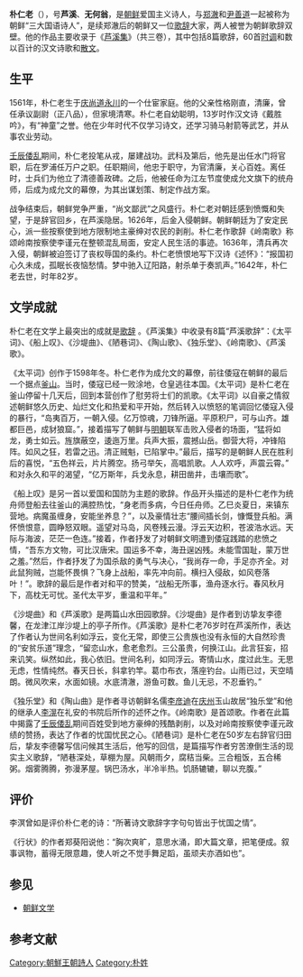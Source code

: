 {{東亞男性歷史人物
|名稱=朴仁老
|朝代=朝鮮王朝
|圖片名稱=朴仁老.jpg
|圖片大小= 200px
|姓名= 朴仁老
|字=  德翁
|號=芦溪、无何翁
|身份= 诗人
|族裔=  
|出生日期= 1561年
|出生地點= [[朝鲜王朝|朝鲜]][[庆尚道|庆尚道]][[永川市|永川]]
|逝世日期= {{Death year and age|1642|1561}}
|逝世地點= 
|後世稱呼=  
|父親= 
|元配= 
|繼室= 
|元配之父= 
|嫡子= 
|嫡女= 
|庶子= 
|著作= *《[[芦溪集|芦溪集]]》
}}
'''朴仁老'''（{{bd|1561年||1642年||}}），号'''芦溪'''、'''无何翁'''，是[[朝鲜王朝|朝鲜]]爱国主义诗人，与[[郑澈|郑澈]]和[[尹善道|尹善道]]一起被称为朝鲜“三大国语诗人”，是续郑澈后的朝鲜又一位[[歌辞|歌辞]]大家，两人被誉为朝鲜歌辞双壁。他的作品主要收录于《[[芦溪集|芦溪集]]》（共三卷），其中包括8篇歌辞，60首[[時調_(朝鮮)|时调]]和数以百计的汉文诗歌和[[散文|散文]]。{{r|通史|韦旭昇|page1=601-609|page2=238-239}}

==生平==
1561年，朴仁老生于[[庆尚道|庆尚道]][[永川市|永川]]的一个仕宦家庭。他的父亲性格刚直，清廉，曾任承议副尉（正八品），但家境清寒。朴仁老自幼聪明，13岁时作汉文诗《戴胜吟》，有“神童”之誉。他在少年时代不仅学习诗文，还学习骑马射箭等武艺，并从事农业劳动。{{r|通史|韦旭昇|page1=601|page2=238}}

[[壬辰倭乱|壬辰倭乱]]期间，朴仁老投笔从戎，屡建战功。武科及第后，他先是出任水门将官职，后在罗浦任万户之职。任职期间，他忠于职守，为官清廉，关心百姓。离任时，士兵们为他立了清德善政碑。之后，他被任命为江左节度使成允文旗下的统舟师，后成为成允文的幕僚，为其出谋划策、制定作战方案。{{r|韦旭昇|page=238}}
 
战争结束后，朝鲜党争严重，“尚文鄙武”之风盛行。朴仁老对朝廷感到愤慨和失望，于是辞官回乡，在芦溪隐居。1626年，后金入侵朝鲜。朝鲜朝廷为了安定民心，派一些按察使到地方限制地主豪绅对农民的剥削。朴仁老作歌辞《岭南歌》称颂岭南按察使李谨元在整顿混乱局面，安定人民生活的事迹。1636年，清兵再次入侵，朝鲜被迫签订了丧权辱国的条约。朴仁老愤恨地写下汉诗《述怀》：“报国初心久未成，孤眠长夜恼愁情。梦中驰入辽阳路，射杀单于奏凯声。”1642年，朴仁老去世，时年82岁。{{r|通史|韦旭昇|page1=602|page2=238-239}}

==文学成就==
朴仁老在文学上最突出的成就是[[歌辞|歌辞]] 。《芦溪集》中收录有8篇“芦溪歌辞”：《太平词》、《船上叹》、《沙堤曲》、《陋巷词》、《陶山歌》、《独乐堂》、《岭南歌》、《芦溪歌》。{{r|通史|韦旭昇|page1=602|page2=239}}

《太平词》创作于1598年冬。朴仁老作为成允文的幕僚，前往倭寇在朝鲜的最后一个据点[[釜山|釜山]]。当时，倭寇已经一败涂地，仓皇逃往本国。《太平词》是朴仁老在釜山停留十几天后，回到本营创作了慰劳将士们的凯歌。《太平词》以自豪之情叙述朝鲜悠久历史、灿烂文化和热爱和平开始，然后转入以愤怒的笔调回忆倭寇入侵的暴行，“岛夷百万，一朝入侵。亿万惊魂，刀锋所逼。平原积尸，可与山齐。雄都巨邑，成豺狼窟。”，接着描写了朝鲜与[[明朝|明朝]]联军击败入侵者的场面，“猛将如龙，勇士如云。旌旗蔽空，逶迤万里。兵声大振，震撼山岳。御营大将，冲锋陷阵。如风之狂，若雷之迅。清正贼魁，已陷掌中。”最后，描写的是朝鲜人民在胜利后的喜悦，“五色祥云，片片腾空。扬弓举矢，高唱凯歌。人人欢呼，声震云霄。” 和对永久和平的渴望，“亿万斯年，兵戈永息，耕田凿井，击壤而歌”。{{r|通史|韦旭昇|page1=602-604|page2=239-240}}

《船上叹》是另一首以爱国和国防为主题的歌辞。作品开头描述的是朴仁老作为统舟师登船去往釜山的满腔热忱，“身老而多病，今日任舟师。乙巳炎夏日，来镇东营地。病魔虽缠身，安能坐养息？”，以及豪情壮志“腰间插长剑，慷慨登兵船。满怀愤恨意，圆睁怒双眼。遥望对马岛，风卷残云漫。浮云天边积，苍波浩水远。天际与海波，茫茫一色连。”接着，作者抒发了对朝鲜文明遭到倭寇践踏的悲愤之情，“吾东方文物，可比汉唐宋。国运多不幸，海丑逞凶残。未能雪国耻，蒙万世之羞。”然后，作者抒发了为国杀敌的勇气与决心，“我尚存一命，手足亦齐全。对此鼠狗贼，岂能怀畏惧？飞身上战船，率先冲向前。横扫入侵敌，如风卷落叶！”。歌辞的最后是作者对和平的赞美，“战船无所事，渔舟逐水行。春风秋月下，高枕无可忧。圣代太平岁，重温和平年。”{{r|通史|韦旭昇|page1=604-605|page2=240-241}}

《沙堤曲》和《芦溪歌》是两篇山水田园歌辞。《沙堤曲》是作者到访挚友李德馨，在龙津江岸沙堤上的亭子所作。《芦溪歌》是朴仁老76岁时在芦溪所作，表达了作者认为世间名利如浮云，变化无常，即使三公贵族也没有永恒的大自然珍贵的“安贫乐道”理念，“留恋山水，愈老愈烈。三公虽贵，何换江山。此言狂妄，招来讥笑。纵然如此，我心依旧。世间名利，如同浮云。寄情山水，度过此生。无思无虑，性情纯然。春天日长，斜拿钓竿。葛巾布衣，落座钓台。山雨已过，天空晴朗。微风吹来，水面如镜。水底清澈，游鱼可数。鱼儿无忌，不忍垂钓。”{{r|通史|韦旭昇|page1=605-606|page2=244}}

《独乐堂》和《陶山曲》是作者寻访朝鲜名儒[[李彦迪|李彦迪]]在[[庆州|庆州]]玉山故居“独乐堂”和他的继承人[[李滉|李滉]]在礼安的书院后所作的述怀之作。《岭南歌》是首颂歌。作者在此篇中揭露了[[壬辰倭乱|壬辰倭乱]]期间百姓受到地方豪绅的残酷剥削，以及对岭南按察使李谨元政绩的赞扬，表达了作者的忧国忧民之心。《陋巷词》是朴仁老在50岁左右辞官归田后，挚友李德馨写信问候其生活后，他写的回信，是篇描写作者穷苦潦倒生活的现实主义歌辞，“陋巷深处，草棚为屋。风朝雨夕，腐秸当柴。三合粗饭，五合稀粥。烟雾腾腾，弥漫茅屋。锅巴汤水，半冷半热。饥肠辘辘，聊以充腹。”{{r|通史|韦旭昇|page1=606-608|page2=242-244}}

==评价==
李溟曾如是评价朴仁老的诗：“所著诗文歌辞字字句句皆出于忧国之情”{{r|韦旭昇| page=239}}。

《行状》的作者郑葵阳说他：“胸次爽旷，意思水涌，即大篇文章，把笔便成。叙事讽物，蓄得无限意趣，使人听之不觉手舞足蹈，虽顽夫亦酒如也”{{r|韦旭昇|page=244}}。

==参见==
*[[朝鲜文学|朝鲜文学]]

==参考文献==
{{Reflist|refs=
<ref name="通史">{{cite book |author=李岩|coauthors=徐建顺、池水涌、俞成云  |title=《朝鲜文学通史》|year=2010年9月 |publisher=社会科学文献出版社 |location=北京|ISBN=978-7-5097-1511-6}}</ref>
<ref name="韦旭昇">{{cite book |author=韦旭昇著 |coauthors= |title=《韩国文学史》|year=2008年7月 |publisher=北京大学出版社 |location=北京|ISBN=978-7-301-14042-0}}</ref>
}}

[[Category:朝鮮王朝詩人|Category:朝鮮王朝詩人]]
[[Category:朴姓|Category:朴姓]]